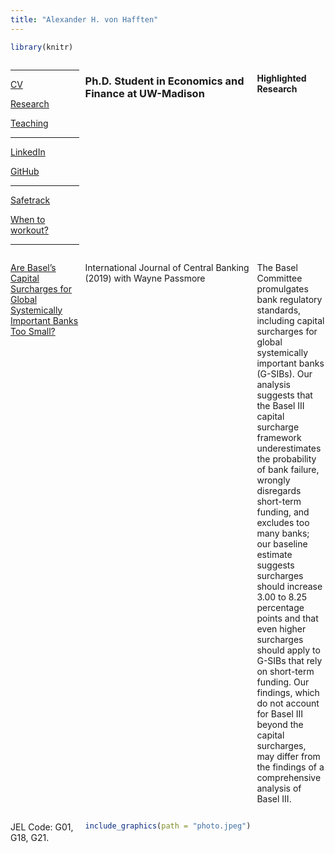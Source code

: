 ```yaml
---
title: "Alexander H. von Hafften"
---
```


```r
library(knitr)
```

:::: {style="display: grid; grid-template-columns: 1fr 2fr 1fr; grid-column-gap: 10px;"}


::: {}

---

[CV](https://vonhafften.github.io/cv.pdf)

[Research](https://vonhafften.github.io/research.html)

[Teaching](https://vonhafften.github.io/teaching.html)

---

[LinkedIn](https://www.linkedin.com/in/alexander-h-von-hafften-9a48098b/)

[GitHub](https://github.com/vonhafften)

---

[Safetrack](https://safetrack.bandcamp.com/)

[When to workout?](https://vonhafften.github.io/when_to_workout.html)

---

:::

::: {}

### Ph.D. Student in Economics and Finance at UW-Madison

#### Highlighted Research

[Are Basel's Capital Surcharges for Global Systemically Important Banks Too Small?](https://www.ijcb.org/journal/ijcb19q1a3.htm) 

International Journal of Central Banking (2019) with Wayne Passmore

The Basel Committee promulgates bank regulatory standards, including capital surcharges for global systemically important banks (G-SIBs). Our analysis suggests that the Basel III capital surcharge framework underestimates the probability of bank failure, wrongly disregards short-term funding, and excludes too many banks; our baseline estimate suggests surcharges should increase 3.00 to 8.25 percentage points and that even higher surcharges should apply to G-SIBs that rely on short-term funding. Our findings, which do not account for Basel III beyond the capital surcharges, may differ from the findings of a comprehensive analysis of Basel III. 

JEL Code: G01, G18, G21.

:::

::: {}


```r
include_graphics(path = "photo.jpeg")
```

:::

::::